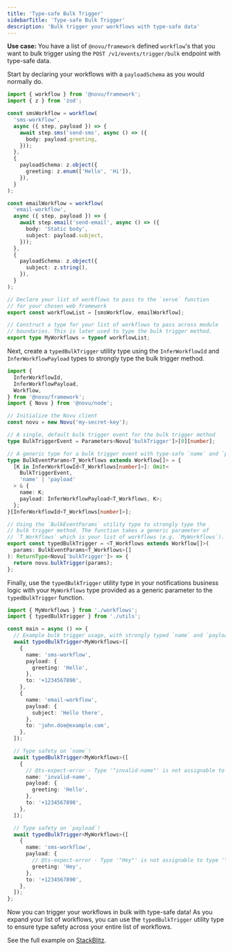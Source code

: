 ```yaml
---
title: 'Type-safe Bulk Trigger'
sidebarTitle: 'Type-safe Bulk Trigger'
description: 'Bulk trigger your workflows with type-safe data'
---
```


**Use case:** You have a list of `@novu/framework` defined `workflow`'s that you want to bulk trigger using the `POST /v1/events/trigger/bulk` endpoint with type-safe data.

Start by declaring your workflows with a `payloadSchema` as you would normally do.

```typescript workflows.ts
import { workflow } from '@novu/framework';
import { z } from 'zod';

const smsWorkflow = workflow(
  'sms-workflow',
  async ({ step, payload }) => {
    await step.sms('send-sms', async () => ({
      body: payload.greeting,
    }));
  },
  {
    payloadSchema: z.object({
      greeting: z.enum(['Hello', 'Hi']),
    }),
  }
);

const emailWorkflow = workflow(
  'email-workflow',
  async ({ step, payload }) => {
    await step.email('send-email', async () => ({
      body: 'Static body',
      subject: payload.subject,
    }));
  },
  {
    payloadSchema: z.object({
      subject: z.string(),
    }),
  }
);

// Declare your list of workflows to pass to the `serve` function
// for your chosen web framework
export const workflowList = [smsWorkflow, emailWorkflow];

// Construct a type for your list of workflows to pass across module
// boundaries. This is later used to type the bulk trigger method.
export type MyWorkflows = typeof workflowList;
```

Next, create a `typedBulkTrigger` utility type using the `InferWorkflowId` and `InferWorkflowPayload` types to strongly type the bulk trigger method.

```typescript utils.ts
import {
  InferWorkflowId,
  InferWorkflowPayload,
  Workflow,
} from '@novu/framework';
import { Novu } from '@novu/node';

// Initialize the Novu client
const novu = new Novu('my-secret-key');

// A single, default bulk trigger event for the bulk trigger method
type BulkTriggerEvent = Parameters<Novu['bulkTrigger']>[0][number];

// A generic type for a bulk trigger event with type-safe `name` and `payload`
type BulkEventParams<T_Workflows extends Workflow[]> = {
  [K in InferWorkflowId<T_Workflows[number]>]: Omit<
    BulkTriggerEvent,
    'name' | 'payload'
  > & {
    name: K;
    payload: InferWorkflowPayload<T_Workflows, K>;
  };
}[InferWorkflowId<T_Workflows[number]>];

// Using the `BulkEventParams` utility type to strongly type the
// bulk trigger method. The function takes a generic parameter of
// `T_Workflows` which is your list of workflows (e.g. `MyWorkflows`).
export const typedBulkTrigger = <T_Workflows extends Workflow[]>(
  params: BulkEventParams<T_Workflows>[]
): ReturnType<Novu['bulkTrigger']> => {
  return novu.bulkTrigger(params);
};
```

Finally, use the `typedBulkTrigger` utility type in your notifications business logic with your `MyWorkflows` type provided as a generic parameter to the `typedBulkTrigger` function.

```typescript main.ts
import { MyWorkflows } from './workflows';
import { typedBulkTrigger } from './utils';

const main = async () => {
  // Example bulk trigger usage, with strongly typed `name` and `payload`
  await typedBulkTrigger<MyWorkflows>([
    {
      name: 'sms-workflow',
      payload: {
        greeting: 'Hello',
      },
      to: '+1234567890',
    },
    {
      name: 'email-workflow',
      payload: {
        subject: 'Hello there',
      },
      to: 'john.doe@example.com',
    },
  ]);

  // Type safety on `name`!
  await typedBulkTrigger<MyWorkflows>([
    {
      // @ts-expect-error - Type '"invalid-name"' is not assignable to type '"sms-workflow" | "email-workflow"'.ts(2322)
      name: 'invalid-name',
      payload: {
        greeting: 'Hello',
      },
      to: '+1234567890',
    },
  ]);

  // Type safety on `payload`!
  await typedBulkTrigger<MyWorkflows>([
    {
      name: 'sms-workflow',
      payload: {
        // @ts-expect-error - Type '"Hey"' is not assignable to type '"Hello" | "Hi"'.
        greeting: 'Hey',
      },
      to: '+1234567890',
    },
  ]);
};
```

Now you can trigger your workflows in bulk with type-safe data! As you expand your list of workflows, you can use the `typedBulkTrigger` utility type to ensure type safety across your entire list of workflows.

See the full example on [StackBlitz](https://stackblitz.com/edit/novu-type-safe-bulk-trigger?file=api%2Fnovu%2Froute.tsx&view=editor).
